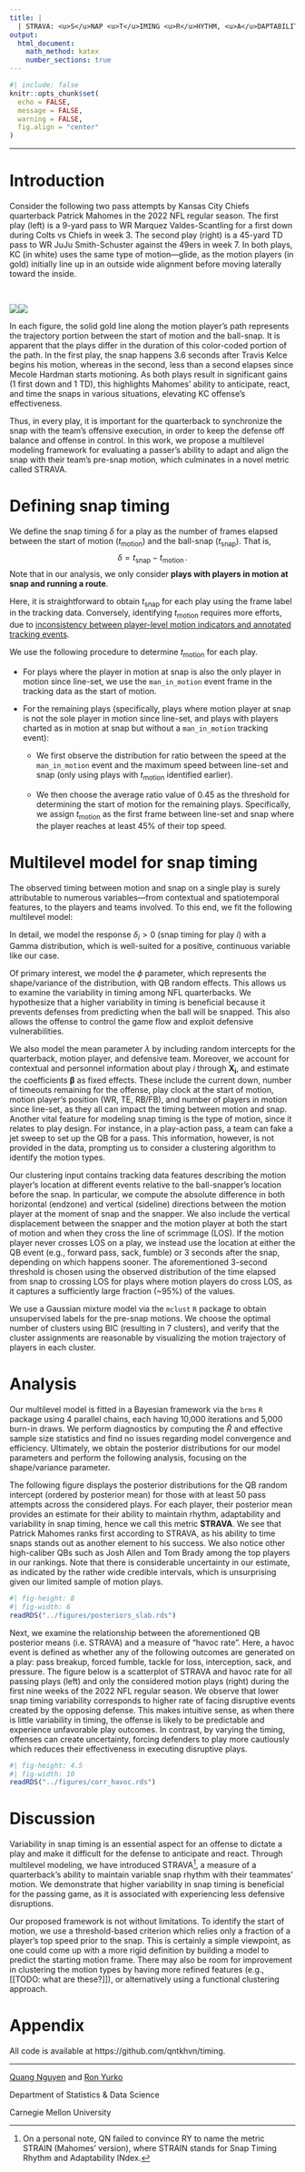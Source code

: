 ```yaml
---
title: |
  | STRAVA: <u>S</u>NAP <u>T</u>IMING <u>R</u>HYTHM, <u>A</u>DAPTABILITY & <u>VA</u>RIABILITY
output: 
  html_document: 
    math_method: katex
    number_sections: true
---
```


```r
#| include: false
knitr::opts_chunk$set(
  echo = FALSE,
  message = FALSE,
  warning = FALSE,
  fig.align = "center"
)
```

---

# Introduction

Consider the following two pass attempts by Kansas City Chiefs quarterback Patrick Mahomes in the 2022 NFL regular season.
The first play (left) is a 9-yard pass to WR Marquez Valdes-Scantling for a first down during Colts vs Chiefs in week 3.
The second play (right) is a 45-yard TD pass to WR JuJu Smith-Schuster against the 49ers in week 7.
In both plays, KC (in white) uses the same type of motion---glide, as the motion players (in gold) initially line up in an outside wide alignment before moving laterally toward the inside.

<br>

:::: {style="display: flex;"}
::: {}
<center>
<img src="../figures/kelce_motion.gif">
</center>
:::
::: {}
<center>
<img src="../figures/hardman_motion.gif">
</center>
:::
::::

In each figure, the solid gold line along the motion player's path represents the trajectory portion between the start of motion and the ball-snap.
It is apparent that the plays differ in the duration of this color-coded portion of the path.
In the first play, the snap happens 3.6 seconds after Travis Kelce begins his motion, whereas in the second, less than a second elapses since Mecole Hardman starts motioning.
As both plays result in significant gains (1 first down and 1 TD), this highlights Mahomes' ability to anticipate, react, and time the snaps in various situations, elevating KC offense's effectiveness.

Thus, in every play, it is important for the quarterback to synchronize the snap with the team's offensive execution, in order to keep the defense off balance and offense in control.
In this work, we propose a multilevel modeling framework for evaluating a passer's ability to adapt and align the snap with their team's pre-snap motion, which culminates in a novel metric called STRAVA.

<!-- Story:  -->

<!-- higher variability = good?, give defense different looks -->

<!-- vs always the same time / low var -> figure out when snaps are gonna be -> not good? (more "predictable") -->

<!-- don't want defense to know when you're snapping -->

<!-- wanna be deceptive? -->

<!-- varying the amount of time between motion and snap -->

<!-- correlate -->

<!-- low var -> higher sack/havoc rate -> more vulnerable -->

<!-- low var: easier to predict when the snap will be -->


# Defining snap timing

We define the snap timing $\delta$ for a play as the number of frames elapsed between the start of motion $(t_{\text{motion}})$ and the ball-snap $(t_{\text{snap}})$.
That is,$$\delta = t_{\text{snap}} - t_{\text{motion}}\,.$$ 
Note that in our analysis, we only consider **plays with players in motion at snap and running a route**.

Here, it is straightforward to obtain $t_{\text{snap}}$ for each play using the frame label in the tracking data.
Conversely, identifying $t_{\text{motion}}$ requires more efforts, due to [inconsistency between player-level motion indicators and annotated tracking events](https://www.kaggle.com/competitions/nfl-big-data-bowl-2025/discussion/543709).

We use the following procedure to determine $t_{\text{motion}}$ for each play. 

*   For plays where the player in motion at snap is also the only player in motion since line-set, we use the `man_in_motion` event frame in the tracking data as the start of motion.

*   For the remaining plays (specifically, plays where motion player at snap is not the sole player in motion since line-set, and plays with players charted as in motion at snap but without a `man_in_motion` tracking event):

    *   We first observe the distribution for ratio between the speed at the `man_in_motion` event and the maximum speed between line-set and snap (only using plays with $t_{\text{motion}}$ identified earlier). 

    *   We then choose the average ratio value of 0.45 as the threshold for determining the start of motion for the remaining plays. Specifically, we assign $t_{\text{motion}}$ as the first frame between line-set and snap where the player reaches at least 45% of their top speed.


# Multilevel model for snap timing

The observed timing between motion and snap on a single play is surely attributable to numerous variables---from contextual and spatiotemporal features, to the players and teams involved.
To this end, we fit the following multilevel model:

\begin{align*}
  \delta_i  &\sim \textsf{Gamma}(\lambda_i, \phi_i) \\
  \log \lambda_i &=\alpha_{q[i],m[i],d[i]} + \boldsymbol{\beta X_i} \\
  \log \phi_i &=\alpha_{q[i]} \\
  \alpha_q  &\sim \textsf{Normal}(\mu_{\alpha_q}, \sigma^2_{\alpha_q}) && \small{\textrm{for quarterback}} &q &= 1, \dots, Q \\
  \alpha_m  &\sim \textsf{Normal}(\mu_{\alpha_m}, \sigma^2_{\alpha_m}) && \small{\textrm{for motion player}} &m &= 1, \dots, M \\
  \alpha_d  &\sim \textsf{Normal}(\mu_{\alpha_d}, \sigma^2_{\alpha_d}) && \small{\textrm{for defensive team}} &d &= 1, \dots, D \\
\end{align*}

In detail, we model the response $\delta_i > 0$ (snap timing for play $i$) with a Gamma distribution, which is well-suited for a positive, continuous variable like our case.

Of primary interest, we model the $\phi$ parameter, which represents the shape/variance of the distribution, with QB random effects.
This allows us to examine the variability in timing among NFL quarterbacks.
We hypothesize that a higher variability in timing is beneficial because it prevents defenses from predicting when the ball will be snapped.
This also allows the offense to control the game flow and exploit defensive vulnerabilities.

We also model the mean parameter $\lambda$ by including random intercepts for the quarterback, motion player, and defensive team.
Moreover, we account for contextual and personnel information about play $i$ through $\boldsymbol{X_i}$, and estimate the coefficients $\boldsymbol \beta$ as fixed effects.
These include the current down, number of timeouts remaining for the offense, play clock at the start of motion, motion player's position (WR, TE, RB/FB), and number of players in motion since line-set, as they all can impact the timing between motion and snap.
Another vital feature for modeling snap timing is the type of motion, since it relates to play design.
For instance, in a play-action pass, a team can fake a jet sweep to set up the QB for a pass.
This information, however, is not provided in the data, prompting us to consider a clustering algorithm to identify the motion types.

<!-- a team may employ the jet motion to bring a receiver from one side of the formation to the other to create a favorable matchup. -->

Our clustering input contains tracking data features describing the motion player's location at different events relative to the ball-snapper's location before the snap.
In particular, we compute the absolute difference in both horizontal (endzone) and vertical (sideline) directions between the motion player at the moment of snap and the snapper.
We also include the vertical displacement between the snapper and the motion player at both the start of motion and when they cross the line of scrimmage (LOS).
If the motion player never crosses LOS on a play, we instead use the location at either the QB event (e.g., forward pass, sack, fumble) or 3 seconds after the snap, depending on which happens sooner.
The aforementioned 3-second threshold is chosen using the observed distribution of the time elapsed from snap to crossing LOS for plays where motion players do cross LOS, as it captures a sufficiently large fraction (~95%) of the values.

<!-- 
I prefer "snapper" to "center" here 
-->

We use a Gaussian mixture model via the `mclust` `R` package to obtain unsupervised labels for the pre-snap motions.
We choose the optimal number of clusters using BIC (resulting in 7 clusters), and verify that the cluster assignments are reasonable by visualizing the motion trajectory of players in each cluster.


<!--
I'm putting limitations of this clustering approach in the discussion
-->

<!-- Still, this is just a starting point for identifying the different types of motion, as one could perform more sophisticated feature engineering or clustering algorithm to achieve more accurate cluster assignments. -->
<!-- Since designing the best clustering algorithm is not the main focus of our work, we leave this exploration for future work. -->

<!-- The focus of our approach is not in designing the best clustering algorithm; something reasonable should be enough. (verified with visual inspection...) -->

<!-- Our model-based clustering algorithm provides a reasonable starting point for identifying the different types of motion. -->




<!-- 
a finite mixture of 7 ellipsoidal multivariate Gaussian distributions with varying volume, shape, and orientation (VVV model)
Once the clusters are identified, we can the label the motion types to add more context to our cluster assignments.
-->

# Analysis

Our multilevel model is fitted in a Bayesian framework via the `brms` `R` package using 4 parallel chains, each having 10,000 iterations and 5,000 burn-in draws.
We perform diagnostics by computing the $\widehat R$ and effective sample size statistics and find no issues regarding model convergence and efficiency.
Ultimately, we obtain the posterior distributions for our model parameters and perform the following analysis, focusing on the shape/variance parameter.

The following figure displays the posterior distributions for the QB random intercept (ordered by posterior mean) for those with at least 50 pass attempts across the considered plays.
For each player, their posterior mean provides an estimate for their ability to maintain rhythm, adaptability and variability in snap timing, hence we call this metric **STRAVA**.
We see that Patrick Mahomes ranks first according to STRAVA, as his ability to time snaps stands out as another element to his success.
We also notice other high-caliber QBs such as Josh Allen and Tom Brady among the top players in our rankings.
Note that there is considerable uncertainty in our estimate, as indicated by the rather wide credible intervals, which is unsurprising given our limited sample of motion plays.

```r
#| fig-height: 8
#| fig-width: 6
readRDS("../figures/posteriors_slab.rds")
```

Next, we examine the relationship between the aforementioned QB posterior means (i.e. STRAVA) and a measure of "havoc rate". 
Here, a havoc event is defined as whether any of the following outcomes are generated on a play: pass breakup, forced fumble, tackle for loss, interception, sack, and pressure.
The figure below is a scatterplot of STRAVA and havoc rate for all passing plays (left) and only the considered motion plays (right) during the first nine weeks of the 2022 NFL regular season.
We observe that lower snap timing variability corresponds to higher rate of facing disruptive events created by the opposing defense.
This makes intuitive sense, as when there is little variability in timing, the offense is likely to be predictable and experience unfavorable play outcomes.
In contrast, by varying the timing, offenses can create uncertainty, forcing defenders to play more cautiously which reduces their effectiveness in executing disruptive plays.

```r
#| fig-height: 4.5
#| fig-width: 10
readRDS("../figures/corr_havoc.rds")
```

# Discussion

Variability in snap timing is an essential aspect for an offense to dictate a play and make it difficult for the defense to anticipate and react.
Through multilevel modeling, we have introduced STRAVA[^note], a measure of a quarterback's ability to maintain variable snap rhythm with their teammates' motion.
We demonstrate that higher variability in snap timing is beneficial for the passing game, as it is associated with experiencing less defensive disruptions.

Our proposed framework is not without limitations.
To identify the start of motion, we use a threshold-based criterion which relies only a fraction of a player's top speed prior to the snap.
This is certainly a simple viewpoint, as one could come up with a more rigid definition by building a model to predict the starting motion frame.
There may also be room for improvement in clustering the motion types by having more refined features (e.g., [[TODO: what are these?]]), or alternatively using a functional clustering approach.

[^note]: On a personal note, QN failed to convince RY to name the metric STRAIN (Mahomes' version), where STRAIN stands for Snap Timing Rhythm and Adaptability INdex.

# Appendix

All code is available at https://github.com/qntkhvn/timing.

---

[Quang Nguyen](https://github.com/qntkhvn) and [Ron Yurko](https://github.com/ryurko)

Department of Statistics & Data Science

Carnegie Mellon University